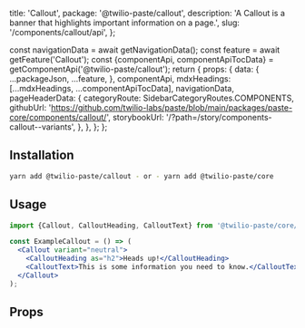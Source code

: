   title: 'Callout',
  package: '@twilio-paste/callout',
  description: 'A Callout is a banner that highlights important information on a page.',
  slug: '/components/callout/api',
};




  const navigationData = await getNavigationData();
  const feature = await getFeature('Callout');
  const {componentApi, componentApiTocData} = getComponentApi('@twilio-paste/callout');
  return {
    props: {
      data: {
        ...packageJson,
        ...feature,
      },
      componentApi,
      mdxHeadings: [...mdxHeadings, ...componentApiTocData],
      navigationData,
      pageHeaderData: {
        categoryRoute: SidebarCategoryRoutes.COMPONENTS,
        githubUrl: 'https://github.com/twilio-labs/paste/blob/main/packages/paste-core/components/callout/',
        storybookUrl: '/?path=/story/components-callout--variants',
      },
    },
  };
};

## Installation

```bash
yarn add @twilio-paste/callout - or - yarn add @twilio-paste/core
```

## Usage

```jsx
import {Callout, CalloutHeading, CalloutText} from '@twilio-paste/core/callout';

const ExampleCallout = () => (
  <Callout variant="neutral">
    <CalloutHeading as="h2">Heads up!</CalloutHeading>
    <CalloutText>This is some information you need to know.</CalloutText>
  </Callout>
);
```

## Props

<PropsTable componentApi={props.componentApi} />
